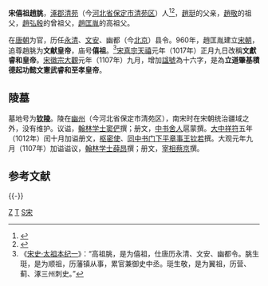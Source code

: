 '''宋僖祖趙朓'''，[[涿郡|涿郡]][[清苑区|清苑]]（今[[河北省|河北省]][[保定市|保定市]][[清苑区|清苑区]]）人<ref>{{Cite book|title=《宋史‧志第四十八‧河渠志五》|last=|first=|publisher=|year=|isbn=|location=|pages=|quote=宣祖已上，本籍保州。}}</ref><ref>{{Cite book|title=《青箱雜記‧卷九》|last=|first=|publisher=|year=|isbn=|location=|pages=|quote=趙氏世為保州人，而僖祖、順祖、翼祖、宣祖，皆生於河朔，……}}</ref>，[[趙珽|趙珽]]的父亲，[[趙敬|趙敬]]的祖父，[[趙弘殷|趙弘殷]]的曾祖父，[[趙匡胤|趙匡胤]]的高祖父。

在[[唐朝|唐朝]]为官，历任[[永清|永清]]、[[文安|文安]]、幽都（今[[北京|北京]]）县令。960年，趙匡胤建立[[宋朝|宋朝]]，追尊趙朓为'''文献皇帝'''，庙号'''僖祖'''。<ref>《[[s:宋史/卷001|宋史·太祖本纪一]]》：“高祖朓，是为僖祖，仕唐历永清、文安、幽都令。朓生珽，是为顺祖，历藩镇从事，累官兼御史中丞。珽生敬，是为翼祖，历营、蓟、涿三州刺史。”</ref>[[宋真宗|宋真宗]][[天禧_(北宋)|天禧]]元年（1017年）正月九日改稱'''文獻睿和皇帝'''。[[宋徽宗|宋徽宗]][[大觀|大觀]]元年（1107年）九月，增加[[諡號|諡號]]為十六字，是為'''立道肇基積德起功懿文憲武睿和至孝皇帝'''。

==陵墓==
墓地号为'''[[宋祖陵|钦陵]]'''。陵在[[幽州|幽州]]（今河北省保定市清苑区），南宋时在宋朝统治疆域之外，没有维护。议谥，[[翰林学士|翰林学士]][[窦俨|窦俨]]撰；册文，[[中书舍人|中书舍人]]扈蒙撰。[[大中祥符|大中祥符]]五年（1012年）闰十月加谥册文，[[枢密使|枢密使]]、[[同中书门下平章事|同中书门下平章事]][[王钦若|王钦若]]撰。大观元年九月（1107年）加谥谥议，[[翰林学士|翰林学士]][[薛昂|薛昂]]撰；册文，[[宰相|宰相]][[蔡京|蔡京]]撰。

== 参考文献 ==
{{Reflist}}

{{-}}
{{中国皇帝|—|宋顺祖[[趙珽|趙珽]]|宋太祖的高祖父|}}
{{宋朝君主}}

[[Category:唐朝县令|Z]]
[[Category:趙姓|T]]
[[Category:宋朝追尊皇帝|S宋]]